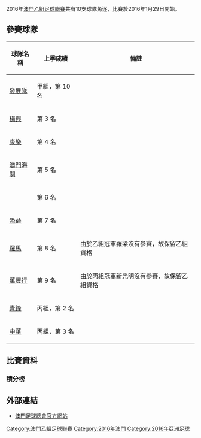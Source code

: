 {{refimprove|time=2016-05-19T06:00:22+00:00}}
{{Infobox football league season
|competition      = [[澳門乙組足球聯賽|澳門乙組足球聯賽]]
|season           = 2016
| defending champion  = 
|winners          = [[澳門發展隊|發展隊]]
|promoted         = [[澳門發展隊|發展隊]]<br />[[青鋒足球隊|青鋒]]
|relegated        = [[澳門羅馬體育會|羅馬]]<br />[[萬豐行足球會|萬豐行]]<br />[[鴻毅體育會|鴻毅]]
|continentalcup1  = 
|continentalcup1 qualifiers = 
|continentalcup2  = 
|continentalcup2 qualifiers = 
|league topscorer =
|biggest home win = 
|biggest away win =
|highest scoring  =
|matches          = 90
|total goals      = 
|longest wins     = 
|longest unbeaten = 
|longest losses   = 
| longest winless = 
|prevseason       = [[2015年澳門乙組足球聯賽|2015年]]
|nextseason       = [[2017年澳門乙組足球聯賽|2017年]]
}}

2016年[[澳門乙組足球聯賽|澳門乙組足球聯賽]]共有10支球隊角逐，比賽於2016年1月29日開始。

== 參賽球隊 ==

{| class="wikitable" style=font-size:100%
|-
!球隊名稱
!上季成績
!備註
|-
|[[澳門發展隊|發展隊]] || 甲組，第 10 名 ||
|-
|[[楊興足球會|楊興]] || 第 3 名 || 
|-
|[[康樂足球會|康樂]] || 第 4 名 ||
|-
|[[澳門海關足球隊|澳門海關]] || 第 5 名 ||
|-
|{{link-pt|澳門鴻毅體育會|Associação de Desportivo de Hong Ngai de Macau|鴻毅}} || 第 6 名 ||
|-
|[[添益體育會|添益]] || 第 7 名 ||
|-
|[[澳門羅馬體育會|羅馬]] || 第 8 名 ||由於乙組冠軍羅梁沒有參賽，故保留乙組資格
|-
|[[萬豐行體育會|萬豐行]] || 第 9 名 ||由於丙組冠軍新光明沒有參賽，故保留乙組資格
|-
|[[青鋒足球隊|青鋒]] || 丙組，第 2 名 || 
|-
|[[澳門中華體育會|中華]] || 丙組，第 3 名 ||
|}

== 比賽資料 ==
=== 積分榜 ===

{{Fb cl header navbar}}

{{fb cl2 team|p=1|t=[[澳門發展隊|發展隊]]|w=15|d=2|l=1|gf=50|ga=14|bc=#ACE1AF|champion=y|promoted=y}}
{{Fb cl3 qr|rows=2|promotion=y|competition=[[2017年澳門甲組足球聯賽|2017年澳門甲組足球聯賽]]}}
{{fb cl2 team|p=2|t=[[青鋒足球隊|青鋒]]|w=12|d=3|l=3|gf=50|ga=23|bc=#ACE1AF|promoted=y}}
{{fb cl2 team|p=3|t=[[康樂足球會|康樂]]|w=8|d=4|l=6|gf=31|ga=28|}}
{{fb cl2 team|p=4|t=[[楊興足球會|楊興]] |w=7|d=5|l=6|gf=30|ga=25|}}
{{fb cl2 team|p=5|t=[[添益體育會|添益]]|w=5|d=8|l=5|gf=24|ga=16|}}
{{fb cl2 team|p=6|t=[[澳門海關足球隊|澳門海關]]|w=5|d=7|l=6|gf=15|ga=19|}}
{{fb cl2 team|p=7|t=[[澳門中華體育會|中華]]|w=5|d=6|l=7|gf=18|ga=19|}}
{{fb cl2 team|p=8|t=[[澳門羅馬體育會|羅馬]]|w=3|d=5|l=10|gf=16|ga=40|bc=#FFCCCC|relegated=y}}
{{Fb cl3 qr|rows=3|relegation=y|competition=[[2017年澳門丙組足球聯賽|2017年澳門丙組足球聯賽]]}}
{{fb cl2 team|p=9|t=[[萬豐行體育會|萬豐行]]|w=3|d=4|l=11|gf=14|ga=40|bc=#FFCCCC|relegated=y|}}
{{fb cl2 team|p=10|t={{link-pt|澳門鴻毅體育會|Associação de Desportivo de Hong Ngai de Macau|鴻毅}}|w=2|d=6|l=10|gf=17|ga=41|bc=#FFCCCC|relegated=y}}

{{fb cl footer|u=2020年2月4日|s=[http://www.rsssf.com/tablesm/macao2016.html#2a RSSSF]}}

== 外部連結 ==
*[http://www.macaufa.com/ 澳門足球總會官方網站]{{Wayback|url=http://www.macaufa.com/ |date=20100914163521 }} {{zh-hant icon}}

{{澳門乙組足球聯賽}}

[[Category:澳門乙組足球聯賽|Category:澳門乙組足球聯賽]]
[[Category:2016年澳門|Category:2016年澳門]]
[[Category:2016年亞洲足球|Category:2016年亞洲足球]]